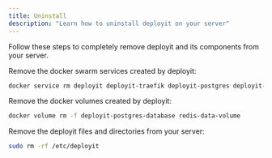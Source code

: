 ---
title: Uninstall
description: "Learn how to uninstall deployit on your server"
---


Follow these steps to completely remove deployit and its components from your server.

<Steps>
<Step>
Remove the docker swarm services created by deployit:

   ```bash
   docker service rm deployit deployit-traefik deployit-postgres deployit-redis
   ```
 
</Step>
 
<Step>
 
Remove the docker volumes created by deployit:

   ```bash
   docker volume rm -f deployit-postgres-database redis-data-volume
   ```
 
</Step>
 
<Step>

Remove the deployit files and directories from your server:

   ```bash
   sudo rm -rf /etc/deployit
   ```
 
</Step>
</Steps>